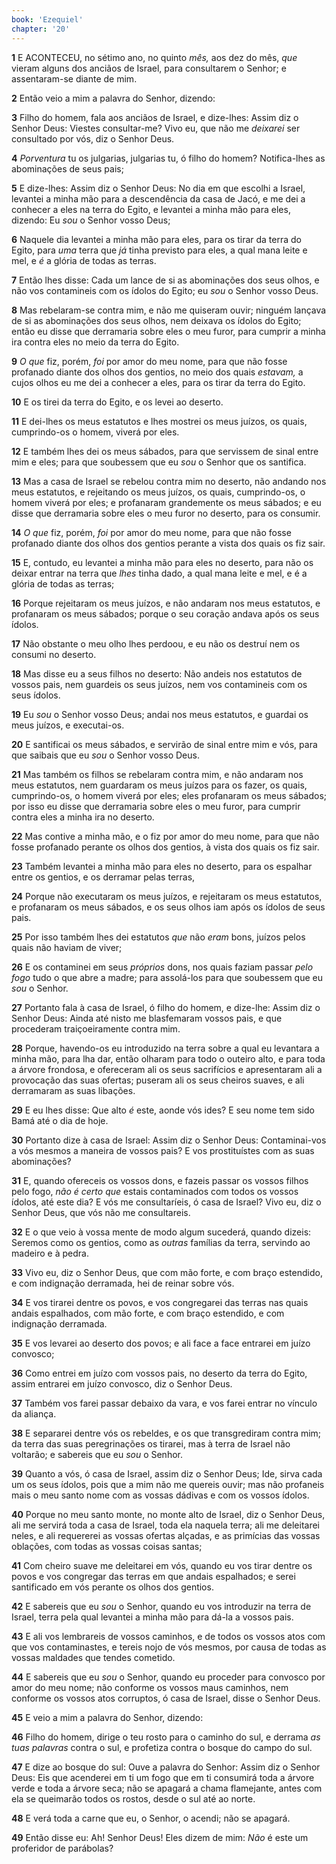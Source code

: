 ```yaml
---
book: 'Ezequiel'
chapter: '20'
---
```


**1** E ACONTECEU, no sétimo ano, no quinto _mês,_ aos dez do mês, _que_ vieram alguns dos anciãos de Israel, para consultarem o Senhor; e assentaram-se diante de mim.

**2** Então veio a mim a palavra do Senhor, dizendo:

**3** Filho do homem, fala aos anciãos de Israel, e dize-lhes: Assim diz o Senhor Deus: Viestes consultar-me? Vivo eu, que não me _deixarei_ ser consultado por vós, diz o Senhor Deus.

**4** _Porventura_ tu os julgarias, julgarias tu, ó filho do homem? Notifica-lhes as abominações de seus pais;

**5** E dize-lhes: Assim diz o Senhor Deus: No dia em que escolhi a Israel, levantei a minha mão para a descendência da casa de Jacó, e me dei a conhecer a eles na terra do Egito, e levantei a minha mão para eles, dizendo: Eu _sou_ o Senhor vosso Deus;

**6** Naquele dia levantei a minha mão para eles, para os tirar da terra do Egito, para _uma_ terra que _já_ tinha previsto para eles, a qual mana leite e mel, e _é_ a glória de todas as terras.

**7** Então lhes disse: Cada um lance de si as abominações dos seus olhos, e não vos contamineis com os ídolos do Egito; eu _sou_ o Senhor vosso Deus.

**8** Mas rebelaram-se contra mim, e não me quiseram ouvir; ninguém lançava de si as abominações dos seus olhos, nem deixava os ídolos do Egito; então eu disse que derramaria sobre eles o meu furor, para cumprir a minha ira contra eles no meio da terra do Egito.

**9** _O que_ fiz, porém, _foi_ por amor do meu nome, para que não fosse profanado diante dos olhos dos gentios, no meio dos quais _estavam,_ a cujos olhos eu me dei a conhecer a eles, para os tirar da terra do Egito.

**10** E os tirei da terra do Egito, e os levei ao deserto.

**11** E dei-lhes os meus estatutos e lhes mostrei os meus juízos, os quais, cumprindo-os o homem, viverá por eles.

**12** E também lhes dei os meus sábados, para que servissem de sinal entre mim e eles; para que soubessem que eu _sou_ o Senhor que os santifica.

**13** Mas a casa de Israel se rebelou contra mim no deserto, não andando nos meus estatutos, e rejeitando os meus juízos, os quais, cumprindo-os, o homem viverá por eles; e profanaram grandemente os meus sábados; e eu disse que derramaria sobre eles o meu furor no deserto, para os consumir.

**14** _O que_ fiz, porém, _foi_ por amor do meu nome, para que não fosse profanado diante dos olhos dos gentios perante a vista dos quais os fiz sair.

**15** E, contudo, eu levantei a minha mão para eles no deserto, para não os deixar entrar na terra que _lhes_ tinha dado, a qual mana leite e mel, e é a glória de todas as terras;

**16** Porque rejeitaram os meus juízos, e não andaram nos meus estatutos, e profanaram os meus sábados; porque o seu coração andava após os seus ídolos.

**17** Não obstante o meu olho lhes perdoou, e eu não os destruí nem os consumi no deserto.

**18** Mas disse eu a seus filhos no deserto: Não andeis nos estatutos de vossos pais, nem guardeis os seus juízos, nem vos contamineis com os seus ídolos.

**19** Eu _sou_ o Senhor vosso Deus; andai nos meus estatutos, e guardai os meus juízos, e executai-os.

**20** E santificai os meus sábados, e servirão de sinal entre mim e vós, para que saibais que eu _sou_ o Senhor vosso Deus.

**21** Mas também os filhos se rebelaram contra mim, e não andaram nos meus estatutos, nem guardaram os meus juízos para os fazer, os quais, cumprindo-os, o homem viverá por eles; eles profanaram os meus sábados; por isso eu disse que derramaria sobre eles o meu furor, para cumprir contra eles a minha ira no deserto.

**22** Mas contive a minha mão, e o fiz por amor do meu nome, para que não fosse profanado perante os olhos dos gentios, à vista dos quais os fiz sair.

**23** Também levantei a minha mão para eles no deserto, para os espalhar entre os gentios, e os derramar pelas terras,

**24** Porque não executaram os meus juízos, e rejeitaram os meus estatutos, e profanaram os meus sábados, e os seus olhos iam após os ídolos de seus pais.

**25** Por isso também lhes dei estatutos _que_ não _eram_ bons, juízos pelos quais não haviam de viver;

**26** E os contaminei em seus _próprios_ dons, nos quais faziam passar _pelo fogo_ tudo o que abre a madre; para assolá-los para que soubessem que eu _sou_ o Senhor.

**27** Portanto fala à casa de Israel, ó filho do homem, e dize-lhe: Assim diz o Senhor Deus: Ainda até nisto me blasfemaram vossos pais, e que procederam traiçoeiramente contra mim.

**28** Porque, havendo-os eu introduzido na terra sobre a qual eu levantara a minha mão, para lha dar, então olharam para todo o outeiro alto, e para toda a árvore frondosa, e ofereceram ali os seus sacrifícios e apresentaram ali a provocação das suas ofertas; puseram ali os seus cheiros suaves, e ali derramaram as suas libações.

**29** E eu lhes disse: Que alto _é_ este, aonde vós ides? E seu nome tem sido Bamá até o dia de hoje.

**30** Portanto dize à casa de Israel: Assim diz o Senhor Deus: Contaminai-vos a vós mesmos a maneira de vossos pais? E vos prostituístes com as suas abominações?

**31** E, quando ofereceis os vossos dons, e fazeis passar os vossos filhos pelo fogo, _não é certo que_ estais contaminados com todos os vossos ídolos, até este dia? E vós me consultaríeis, ó casa de Israel? Vivo eu, diz o Senhor Deus, que vós não me consultareis.

**32** E o que veio à vossa mente de modo algum sucederá, quando dizeis: Seremos como os gentios, como as _outras_ famílias da terra, servindo ao madeiro e à pedra.

**33** Vivo eu, diz o Senhor Deus, que com mão forte, e com braço estendido, e com indignação derramada, hei de reinar sobre vós.

**34** E vos tirarei dentre os povos, e vos congregarei das terras nas quais andais espalhados, com mão forte, e com braço estendido, e com indignação derramada.

**35** E vos levarei ao deserto dos povos; e ali face a face entrarei em juízo convosco;

**36** Como entrei em juízo com vossos pais, no deserto da terra do Egito, assim entrarei em juízo convosco, diz o Senhor Deus.

**37** Também vos farei passar debaixo da vara, e vos farei entrar no vínculo da aliança.

**38** E separarei dentre vós os rebeldes, e os que transgrediram contra mim; da terra das suas peregrinações os tirarei, mas à terra de Israel não voltarão; e sabereis que eu _sou_ o Senhor.

**39** Quanto a vós, ó casa de Israel, assim diz o Senhor Deus; Ide, sirva cada um os seus ídolos, pois que a mim não me quereis ouvir; mas não profaneis mais o meu santo nome com as vossas dádivas e com os vossos ídolos.

**40** Porque no meu santo monte, no monte alto de Israel, diz o Senhor Deus, ali me servirá toda a casa de Israel, toda ela naquela terra; ali me deleitarei neles, e ali requererei as vossas ofertas alçadas, e as primícias das vossas oblações, com todas as vossas coisas santas;

**41** Com cheiro suave me deleitarei em vós, quando eu vos tirar dentre os povos e vos congregar das terras em que andais espalhados; e serei santificado em vós perante os olhos dos gentios.

**42** E sabereis que eu _sou_ o Senhor, quando eu vos introduzir na terra de Israel, terra pela qual levantei a minha mão para dá-la a vossos pais.

**43** E ali vos lembrareis de vossos caminhos, e de todos os vossos atos com que vos contaminastes, e tereis nojo de vós mesmos, por causa de todas as vossas maldades que tendes cometido.

**44** E sabereis que eu _sou_ o Senhor, quando eu proceder para convosco por amor do meu nome; não conforme os vossos maus caminhos, nem conforme os vossos atos corruptos, ó casa de Israel, disse o Senhor Deus.

**45** E veio a mim a palavra do Senhor, dizendo:

**46** Filho do homem, dirige o teu rosto para o caminho do sul, e derrama _as tuas palavras_ contra o sul, e profetiza contra o bosque do campo do sul.

**47** E dize ao bosque do sul: Ouve a palavra do Senhor: Assim diz o Senhor Deus: Eis que acenderei em ti um fogo que em ti consumirá toda a árvore verde e toda a árvore seca; não se apagará a chama flamejante, antes com ela se queimarão todos os rostos, desde o sul até ao norte.

**48** E verá toda a carne que eu, o Senhor, o acendi; não se apagará.

**49** Então disse eu: Ah! Senhor Deus! Eles dizem de mim: _Não_ é este um proferidor de parábolas?
